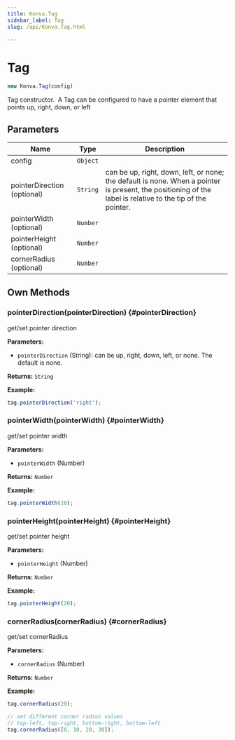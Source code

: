 ```yaml
---
title: Konva.Tag
sidebar_label: Tag
slug: /api/Konva.Tag.html

---
```


# Tag

```javascript
new Konva.Tag(config)
```

Tag constructor.&nbsp; A Tag can be configured  to have a pointer element that points up, right, down, or left

## Parameters

| Name | Type | Description |
| ---- | ---- | ----------- |
| config | `Object` |  |
| pointerDirection (optional) | `String` | can be up, right, down, left, or none; the default  is none.  When a pointer is present, the positioning of the label is relative to the tip of the pointer. |
| pointerWidth (optional) | `Number` |  |
| pointerHeight (optional) | `Number` |  |
| cornerRadius (optional) | `Number` |  |

## Own Methods

### pointerDirection(pointerDirection) {#pointerDirection}

get/set pointer direction

**Parameters:**

- `pointerDirection` (String): can be up, right, down, left, or none.  The default is none.

**Returns:** `String` 

**Example:**

```javascript
tag.pointerDirection('right');
```

### pointerWidth(pointerWidth) {#pointerWidth}

get/set pointer width

**Parameters:**

- `pointerWidth` (Number)

**Returns:** `Number` 

**Example:**

```javascript
tag.pointerWidth(20);
```

### pointerHeight(pointerHeight) {#pointerHeight}

get/set pointer height

**Parameters:**

- `pointerHeight` (Number)

**Returns:** `Number` 

**Example:**

```javascript
tag.pointerHeight(20);
```

### cornerRadius(cornerRadius) {#cornerRadius}

get/set cornerRadius

**Parameters:**

- `cornerRadius` (Number)

**Returns:** `Number` 

**Example:**

```javascript
tag.cornerRadius(20);

// set different corner radius values
// top-left, top-right, bottom-right, bottom-left
tag.cornerRadius([0, 10, 20, 30]);
```

